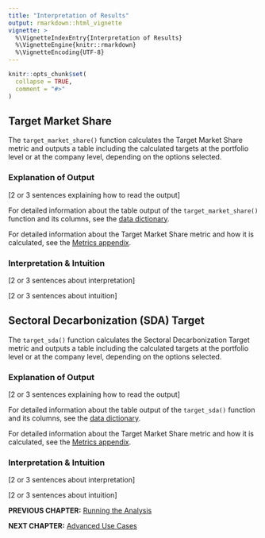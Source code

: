 ```yaml
---
title: "Interpretation of Results"
output: rmarkdown::html_vignette
vignette: >
  %\VignetteIndexEntry{Interpretation of Results}
  %\VignetteEngine{knitr::rmarkdown}
  %\VignetteEncoding{UTF-8}
---
```


```r
knitr::opts_chunk$set(
  collapse = TRUE,
  comment = "#>"
)
```

## Target Market Share

The `target_market_share()` function calculates the Target Market Share metric and outputs a table including the calculated targets at the portfolio level or at the company level, depending on the options selected.

### Explanation of Output

[2 or 3 sentences explaining how to read the output]

For detailed information about the table output of the `target_market_share()` function and its columns, see the [data dictionary](data_outputs.html#target_market_share-output).

For detailed information about the Target Market Share metric and how it is calculated, see the [Metrics appendix](cookbook_metrics.html#market-share-approach).

### Interpretation & Intuition

[2 or 3 sentences about interpretation]

[2 or 3 sentences about intuition]

## Sectoral Decarbonization (SDA) Target

The `target_sda()` function calculates the Sectoral Decarbonization Target metric and outputs a table including the calculated targets at the portfolio level or at the company level, depending on the options selected.

### Explanation of Output

[2 or 3 sentences explaining how to read the output]

For detailed information about the table output of the `target_sda()` function and its columns, see the [data dictionary](data_outputs.html#target_sda-output).

For detailed information about the Target Market Share metric and how it is calculated, see the [Metrics appendix](cookbook_metrics.html#sectoral-decarbonization-approach).

### Interpretation & Intuition

[2 or 3 sentences about interpretation]

[2 or 3 sentences about intuition]

**PREVIOUS CHAPTER:** [Running the Analysis](cookbook_running_the_analysis.html)

**NEXT CHAPTER:** [Advanced Use Cases](cookbook_advanced_use_cases.html)
